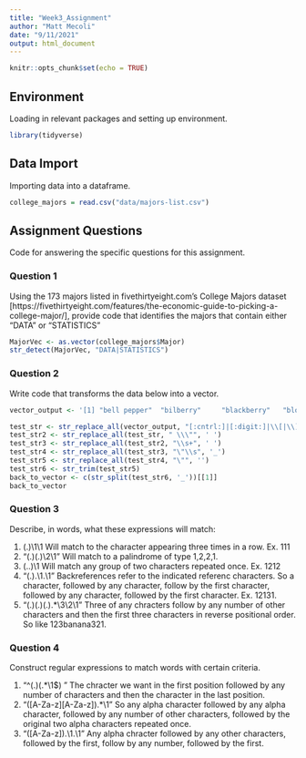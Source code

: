```yaml
---
title: "Week3_Assignment"
author: "Matt Mecoli"
date: "9/11/2021"
output: html_document
---
```


```r
knitr::opts_chunk$set(echo = TRUE)
```

## Environment

Loading in relevant packages and setting up environment.

```r
library(tidyverse)
```

## Data Import

Importing data into a dataframe.

```r
college_majors = read.csv("data/majors-list.csv") 
```

## Assignment Questions

Code for answering the specific questions for this assignment.

### Question 1

Using the 173 majors listed in fivethirtyeight.com’s College Majors dataset [https://fivethirtyeight.com/features/the-economic-guide-to-picking-a-college-major/], provide code that identifies the majors that contain either "DATA" or "STATISTICS"

```r
MajorVec <- as.vector(college_majors$Major)
str_detect(MajorVec, "DATA|STATISTICS")
```

### Question 2

 Write code that transforms the data below into a vector.

```r
vector_output <- '[1] "bell pepper"  "bilberry"     "blackberry"   "blood orange" [5] "blueberry"    "cantaloupe"   "chili pepper" "cloudberry"  [9] "elderberry"   "lime"         "lychee"       "mulberry"    [13] "olive"        "salal berry"'

test_str <- str_replace_all(vector_output, "[:cntrl:]|[:digit:]|\\[|\\]",' ')
test_str2 <- str_replace_all(test_str, " \\\"", ' ')
test_str3 <- str_replace_all(test_str2, "\\s+", ' ')
test_str4 <- str_replace_all(test_str3, "\"\\s", '_')
test_str5 <- str_replace_all(test_str4, "\"", '')
test_str6 <- str_trim(test_str5)
back_to_vector <- c(str_split(test_str6, '_'))[[1]]
back_to_vector

```

### Question 3

Describe, in words, what these expressions will match:

1.	(.)\1\1 Will match to the character appearing three times in a row. Ex. 111
2.	“(.)(.)\2\1” Will match to a palindrome of type 1,2,2,1.
3.	(..)\1 Will match any group of two characters repeated once. Ex. 1212
4.	“(.).\1.\1” Backreferences refer to the indicated referenc characters. So a character, followed by any character, follow by the first character, followed by any character, followed by the first character. Ex. 12131.
5.	"(.)(.)(.).*\3\2\1" Three of any chracters follow by any number of other characters and then the first three characters in reverse positional order. So like 123banana321.


### Question 4

Construct regular expressions to match words with certain criteria.

1.	“^(.)(.*\1$) "
The chracter we want in the first position followed by any number of characters and then the character in the last position.
2.	“([A-Za-z][A-Za-z]).*\1”
So any alpha character followed by any alpha character, followed by any number of other characters, followed by the original two alpha characters repeated once.
3.	“([A-Za-z]).\1.\1”
Any alpha chracter followed by any other characters, followed by the first, follow by any number, followed by the first.
